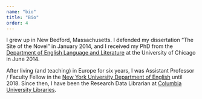 ```yaml
---
name: "bio"
title: "Bio"
order: 4
---
```



I grew up in New Bedford, Massachusetts. I defended my dissertation “The Site
of the Novel” in January 2014, and I received my PhD from the [Department of
English Language and Literature](http://english.uchicago.edu) at the
University of Chicago in June 2014.

After living (and teaching) in Europe for six years, I was Assistant Professor
/ Faculty Fellow in the [New York University Department of
English](http://english.fas.nyu.edu/page/home) until 2018. Since then, I have
been the Research Data Librarian at [Columbia University
Libraries](http://library.columbia.edu).
